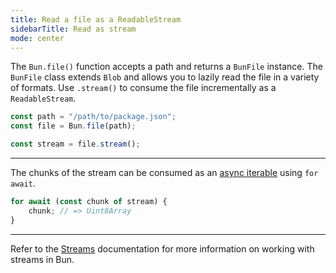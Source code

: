 ```yaml
---
title: Read a file as a ReadableStream
sidebarTitle: Read as stream
mode: center
---
```


The `Bun.file()` function accepts a path and returns a `BunFile` instance. The `BunFile` class extends `Blob` and allows you to lazily read the file in a variety of formats. Use `.stream()` to consume the file incrementally as a `ReadableStream`.

```ts
const path = "/path/to/package.json";
const file = Bun.file(path);

const stream = file.stream();
```

---

The chunks of the stream can be consumed as an [async iterable](https://developer.mozilla.org/en-US/docs/Web/JavaScript/Reference/Iteration_protocols#the_async_iterator_and_async_iterable_protocols) using `for await`.

```ts
for await (const chunk of stream) {
	chunk; // => Uint8Array
}
```

---

Refer to the [Streams](https://bun.com/docs/api/streams) documentation for more information on working with streams in Bun.
